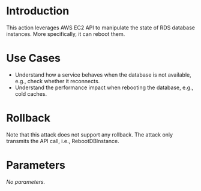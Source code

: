 # Introduction

This action leverages AWS EC2 API to manipulate the state of RDS database instances. More specifically, it can reboot them.

# Use Cases

- Understand how a service behaves when the database is not available, e.g., check whether it reconnects.
- Understand the performance impact when rebooting the database, e.g., cold caches.

# Rollback

Note that this attack does not support any rollback. The attack only transmits the API call, i.e., RebootDBInstance.

# Parameters

*No parameters.*